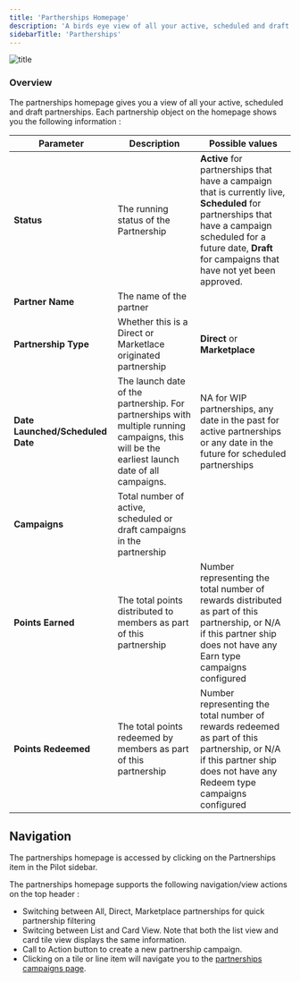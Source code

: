 ```yaml
---
title: 'Partherships Homepage'
description: 'A birds eye view of all your active, scheduled and draft partnerships'
sidebarTitle: 'Partherships'
---
```


![title](/images/pilot/partnerships.png)


### Overview

The partnerships homepage gives you a view of all your active, scheduled and draft partnerships. Each partnership object on the homepage shows you the following information :


| Parameter             | Description             | Possible values          |
| --------------------- | ----------------------- | --------------- |
| **Status**            | The running status of the Partnership | **Active** for partnerships that have a campaign that is currently live, **Scheduled** for partnerships that have a campaign scheduled for a future date, **Draft** for campaigns that have not yet been approved. |
| **Partner Name**      | The name of the partner |        |
| **Partnership Type**  | Whether this is a Direct or Marketlace originated partnership        | **Direct** or **Marketplace**        |
| **Date Launched/Scheduled Date** | The launch date of the partnership. For partnerships with multiple running campaigns, this will be the earliest launch date of all campaigns. | NA for WIP partnerships, any date in the past for active partnerships or any date in the future for scheduled partnerships|
| **Campaigns** | Total number of active, scheduled or draft campaigns in the partnership | |
| **Points Earned** | The total points distributed to members as part of this partnership | Number representing the total number of rewards distributed as part of this partnership, or N/A if this partner ship does not have any Earn type campaigns configured |
| **Points Redeemed** | The total points redeemed by members as part of this partnership | Number representing the total number of rewards redeemed as part of this partnership, or N/A if this partner ship does not have any Redeem type campaigns configured |


## Navigation
The partnerships homepage is accessed by clicking on the Partnerships item in the Pilot sidebar.

The partnerships homepage supports the following navigation/view actions on the top header : 
- Switching between All, Direct, Marketplace partnerships for quick partnership filtering
- Switcing between List and Card View. Note that both the list view and card tile view displays the same information.
- Call to Action button to create a new partnership campaign.
- Clicking on a tile or line item will navigate you to the [partnerships campaigns page](/pilot/campaigns).

